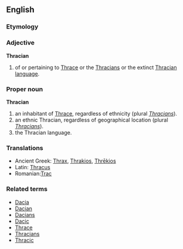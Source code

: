 {{wikipedia|Thracians}}
==English==
===Etymology===
===Adjective===
'''Thracian'''
#of or pertaining to [[W:Thrace|Thrace]] or the [[W:Thracians|Thracians]] or the extinct [[W:Thracian language|Thracian language]].
===Proper noun===
'''Thracian'''
#an inhabitant of [[Thrace]], regardless of ethnicity (plural ''[[Thracians]]'').
#an ethnic Thracian, regardless of geographical location (plural ''[[Thracians]]'').
#the Thracian language.

===Translations===
*Ancient Greek: [[Thrax]], [[Thrakios]], [[Thrēkios]]
*Latin: [[Thracus]]
*Romanian:[[Trac]]

===Related terms===
*[[Dacia]]
*[[Dacian]]
*[[Dacians]]
*[[Dacic]]
*[[Thrace]]
*[[Thracians]]
*[[Thracic]]
